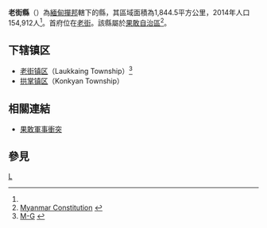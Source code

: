 {{Infobox settlement
|native_name = {{lang|my|လောက်ကိုင်ခရိုင်}}
|official_name = 老街縣
|settlement_type = [[撣邦|撣邦]]行政區
|image_skyline = 
|image_map = 
|map_caption = 
|subdivision_type       = 國家
|subdivision_name       = {{flag|Myanmar}}
|subdivision_type1      = 省邦
|subdivision_name1      = [[撣邦|撣邦]]
|subdivision_type2      = 首府
|subdivision_name2      = [[老街_(果敢)|老街]]
|unit_pref = 
|area_total_km2 = 1,844.5
|population_as_of = 2014
|population_footnotes =<ref name="citypopulation">[http://www.citypopulation.de/php/myanmar-admin.php MYANMAR: Administrative Division]. Citypopulation. 2015-11-13</ref>
|population = 154,912
|population_density_km2 = 83.99
|latNS = N
|latd = 23
|latm = 41
|lats = 00
|longEW = E
|longd = 98
|longm = 45
|longs = 00
|coordinates_display = inline,title
|coordinates_region = MM
|pushpin_map = Burma
|elevation_footnotes    = <ref>[[Google_Earth|Google Earth]]</ref> 
|elevation_ft = 
|elevation_m = 991
|timezone = [[Myanmar_Standard_Time|MST]]
|utc_offset = +6:30
|website =
}}

'''老街縣'''（{{lang-my|လောက်ကိုင်ခရိုင်}}）為[[緬甸|緬甸]][[撣邦|撣邦]]轄下的縣，其區域面積為1,844.5平方公里，2014年人口154,912人<ref name="citypopulation"/>。首府位在[[老街_(果敢)|老街]]。該縣屬於[[果敢自治區|果敢自治區]]<ref>[http://www.amnestyusa.org/all-countries/myanmar-burma/myanmar-constitution-chapter-2/page.do?id=1431002 Myanmar Constitution] {{webarchive|url=https://web.archive.org/web/20110218153233/http://www.amnestyusa.org/all-countries/myanmar-burma/myanmar-constitution-chapter-2/page.do?id=1431002 |date=2011-02-18 }}</ref>。

==下辖镇区==

*[[老街镇区|老街镇区]]（Laukkaing Township）<ref>[http://myanmargeneva.org/NLM2009/eng/9Sep/n090913.pdf M-G] {{webarchive|url=https://web.archive.org/web/20111002130039/http://myanmargeneva.org/NLM2009/eng/9Sep/n090913.pdf |date=2011-10-02 }}</ref>
*[[拱掌镇区|拱掌镇区]]（Konkyan Township）

==相關連結==
*[[2009年果敢軍事衝突|果敢軍事衝突]]

==參見==
{{Reflist}}

<!--{{Shan State|state=collapsed}}-->
{{緬甸縣份|state=collapsed}}

[[Category:撣邦縣份|L]]

{{Myanmar-stub}}